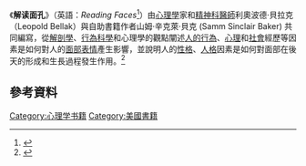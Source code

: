 《'''解读面孔'''》（英語：''Reading Faces''<ref>{{Cite web|title=9780030578694 - Reading Faces by Leopold Bellak|url=https://www.biblio.com/9780030578694|access-date=2021-12-19|work=www.biblio.com|language=en}}</ref>）由[[心理學|心理學]]家和[[精神科醫師|精神科醫師]]利奧波德·貝拉克（Leopold Bellak）與自助書籍作者山姆·辛克萊·貝克 (Samm Sinclair Baker) 共同編寫，從[[解剖學|解剖學]]、[[行為科學|行為科學]]和心理學的觀點闡述[[人的行為|人的行為]]、[[心理|心理]]和[[社會|社會]]經歷等因素是如何對人的[[面部表情|面部表情]]產生影響，並說明人的[[性格|性格]]、[[人格|人格]]因素是如何對面部在後天的形成和生長過程發生作用。<ref>{{Cite web|title=解讀面孔|url=http://www.books.com.tw/products/CN10104276|access-date=2021-12-19|work=博客來}}</ref>

== 參考資料 ==
{{Reflist}}
[[Category:心理学书籍|Category:心理学书籍]]
[[Category:美國書籍|Category:美國書籍]]